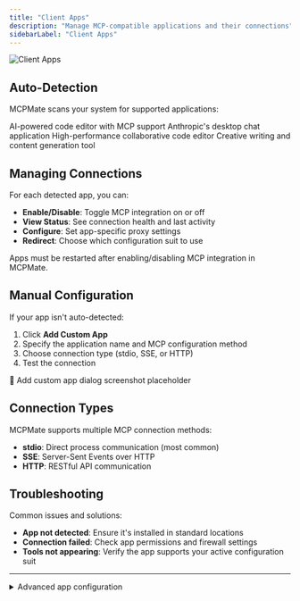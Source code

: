 ```yaml
---
title: "Client Apps"
description: "Manage MCP-compatible applications and their connections"
sidebarLabel: "Client Apps"
---
```



<img
  className="block dark:hidden"
  src="/images/client-apps.jpg"
  alt="Client Apps"
  title={true}
/>

## Auto-Detection

MCPMate scans your system for supported applications:

<CardGroup cols={2}>
  <Card title="Cursor" icon="code">
    AI-powered code editor with MCP support
  </Card>
  <Card title="Claude Desktop" icon="message-circle">
    Anthropic's desktop chat application
  </Card>
  <Card title="Zed" icon="zap">
    High-performance collaborative code editor
  </Card>
  <Card title="Cherry Studio" icon="cherry">
    Creative writing and content generation tool
  </Card>
</CardGroup>

## Managing Connections

For each detected app, you can:

- **Enable/Disable**: Toggle MCP integration on or off
- **View Status**: See connection health and last activity
- **Configure**: Set app-specific proxy settings
- **Redirect**: Choose which configuration suit to use

<Callout type="info">
  Apps must be restarted after enabling/disabling MCP integration in MCPMate.
</Callout>

## Manual Configuration

If your app isn't auto-detected:

1. Click **Add Custom App**
2. Specify the application name and MCP configuration method
3. Choose connection type (stdio, SSE, or HTTP)
4. Test the connection

<div className="placeholder-screenshot">
  📸 Add custom app dialog screenshot placeholder
</div>

## Connection Types

MCPMate supports multiple MCP connection methods:

- **stdio**: Direct process communication (most common)
- **SSE**: Server-Sent Events over HTTP
- **HTTP**: RESTful API communication

## Troubleshooting

Common issues and solutions:

- **App not detected**: Ensure it's installed in standard locations
- **Connection failed**: Check app permissions and firewall settings
- **Tools not appearing**: Verify the app supports your active configuration suit

---

<details>
<summary>Advanced app configuration</summary>

For custom setups, you can manually edit app configurations and specify custom proxy endpoints or authentication methods.

</details>
